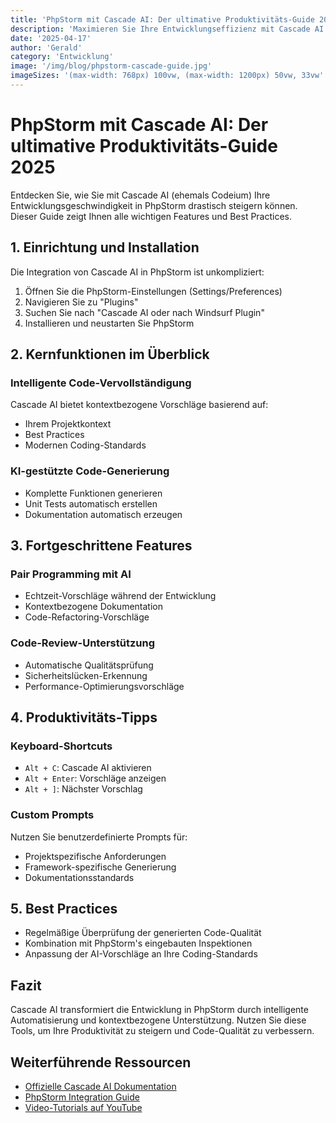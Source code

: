 ```yaml
---
title: 'PhpStorm mit Cascade AI: Der ultimative Produktivitäts-Guide 2025'
description: 'Maximieren Sie Ihre Entwicklungseffizienz mit Cascade AI (ehemals Codeium) in PhpStorm. Praxisnahe Tipps, Einrichtung und fortgeschrittene Features für moderne Entwickler.'
date: '2025-04-17'
author: 'Gerald'
category: 'Entwicklung'
image: '/img/blog/phpstorm-cascade-guide.jpg'
imageSizes: '(max-width: 768px) 100vw, (max-width: 1200px) 50vw, 33vw'
---
```


# PhpStorm mit Cascade AI: Der ultimative Produktivitäts-Guide 2025

Entdecken Sie, wie Sie mit Cascade AI (ehemals Codeium) Ihre Entwicklungsgeschwindigkeit in PhpStorm drastisch steigern können. Dieser Guide zeigt Ihnen alle wichtigen Features und Best Practices.

## 1. Einrichtung und Installation

Die Integration von Cascade AI in PhpStorm ist unkompliziert:

1. Öffnen Sie die PhpStorm-Einstellungen (Settings/Preferences)
2. Navigieren Sie zu "Plugins"
3. Suchen Sie nach "Cascade AI oder nach Windsurf Plugin"
4. Installieren und neustarten Sie PhpStorm

## 2. Kernfunktionen im Überblick

### Intelligente Code-Vervollständigung

Cascade AI bietet kontextbezogene Vorschläge basierend auf:
- Ihrem Projektkontext
- Best Practices
- Modernen Coding-Standards

### KI-gestützte Code-Generierung

- Komplette Funktionen generieren
- Unit Tests automatisch erstellen
- Dokumentation automatisch erzeugen

## 3. Fortgeschrittene Features

### Pair Programming mit AI

- Echtzeit-Vorschläge während der Entwicklung
- Kontextbezogene Dokumentation
- Code-Refactoring-Vorschläge

### Code-Review-Unterstützung

- Automatische Qualitätsprüfung
- Sicherheitslücken-Erkennung
- Performance-Optimierungsvorschläge

## 4. Produktivitäts-Tipps

### Keyboard-Shortcuts

- `Alt + C`: Cascade AI aktivieren
- `Alt + Enter`: Vorschläge anzeigen
- `Alt + ]`: Nächster Vorschlag

### Custom Prompts

Nutzen Sie benutzerdefinierte Prompts für:
- Projektspezifische Anforderungen
- Framework-spezifische Generierung
- Dokumentationsstandards

## 5. Best Practices

- Regelmäßige Überprüfung der generierten Code-Qualität
- Kombination mit PhpStorm's eingebauten Inspektionen
- Anpassung der AI-Vorschläge an Ihre Coding-Standards

## Fazit

Cascade AI transformiert die Entwicklung in PhpStorm durch intelligente Automatisierung und kontextbezogene Unterstützung. Nutzen Sie diese Tools, um Ihre Produktivität zu steigern und Code-Qualität zu verbessern.

## Weiterführende Ressourcen

- [Offizielle Cascade AI Dokumentation](https://www.cascade.io/docs)
- [PhpStorm Integration Guide](https://www.jetbrains.com/phpstorm/plugins)
- [Video-Tutorials auf YouTube](https://youtube.com/cascade)
